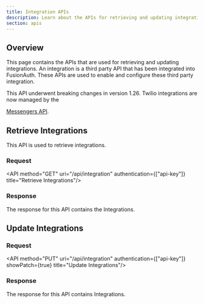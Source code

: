 ```yaml
---
title: Integration APIs
description: Learn about the APIs for retrieving and updating integrations.
section: apis
---
```


## Overview

This page contains the APIs that are used for retrieving and updating integrations. An integration is a third party API that has been integrated into FusionAuth. These APIs are used to enable and configure these third party integration.

<Aside type="caution">
This API underwent breaking changes in version 1.26. Twilio integrations are now managed by the

[Messengers API](/docs/apis/messengers/).
</Aside>

## Retrieve Integrations

This API is used to retrieve integrations.

### Request

<API method="GET" uri="/api/integration" authentication={["api-key"]} title="Retrieve Integrations"/>

### Response

The response for this API contains the Integrations.

<StandardGetResponseCodes no_errors never_missing />

<IntegrationResponseBody />

## Update Integrations

<GenericUpdateExplanationFragment extra_id_verbiage="No Id is required to update this object." capitalized_object_name="Integration" />

### Request

<API method="PUT" uri="/api/integration" authentication={["api-key"]} showPatch={true} title="Update Integrations"/>

<IntegrationRequestBody api_endpoint="/api/integration" />

### Response

The response for this API contains Integrations.

<StandardPostResponseCodes />

<IntegrationResponseBody />
